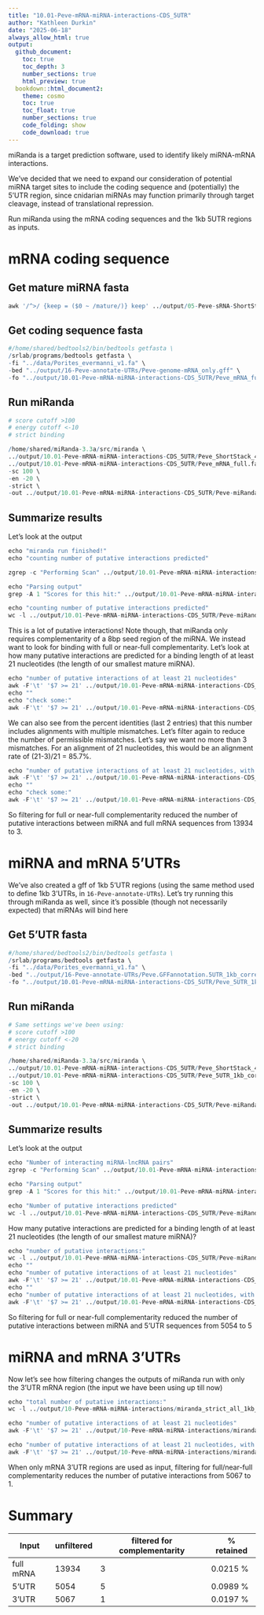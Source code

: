 ```yaml
---
title: "10.01-Peve-mRNA-miRNA-interactions-CDS_5UTR"
author: "Kathleen Durkin"
date: "2025-06-18"
always_allow_html: true
output: 
  github_document:
    toc: true
    toc_depth: 3
    number_sections: true
    html_preview: true 
  bookdown::html_document2:
    theme: cosmo
    toc: true
    toc_float: true
    number_sections: true
    code_folding: show
    code_download: true
---
```


miRanda is a target prediction software, used to identify likely miRNA-mRNA interactions.

We've decided that we need to expand our consideration of potential miRNA target sites to include the coding sequence and (potentially) the 5'UTR region, since cnidarian miRNAs may function primarily through target cleavage, instead of translational repression.

Run miRanda using the mRNA coding sequences and the 1kb 5UTR regions as inputs.

# mRNA coding sequence

## Get mature miRNA fasta

```r
awk '/^>/ {keep = ($0 ~ /mature/)} keep' ../output/05-Peve-sRNA-ShortStack_4.1.0/ShortStack_out/mir.fasta > ../output/10.01-Peve-mRNA-miRNA-interactions-CDS_5UTR/Peve_ShortStack_4.1.0_mature.fasta
```


## Get coding sequence fasta

```r

#/home/shared/bedtools2/bin/bedtools getfasta \
/srlab/programs/bedtools getfasta \
-fi "../data/Porites_evermanni_v1.fa" \
-bed "../output/16-Peve-annotate-UTRs/Peve-genome-mRNA_only.gff" \
-fo "../output/10.01-Peve-mRNA-miRNA-interactions-CDS_5UTR/Peve_mRNA_full.fa"
```

## Run miRanda

```r

# score cutoff >100
# energy cutoff <-10
# strict binding

/home/shared/miRanda-3.3a/src/miranda \
../output/10.01-Peve-mRNA-miRNA-interactions-CDS_5UTR/Peve_ShortStack_4.1.0_mature.fasta \
../output/10.01-Peve-mRNA-miRNA-interactions-CDS_5UTR/Peve_mRNA_full.fa \
-sc 100 \
-en -20 \
-strict \
-out ../output/10.01-Peve-mRNA-miRNA-interactions-CDS_5UTR/Peve-miRanda-mRNA_full-strict_all.tab
```

## Summarize results

Let's look at the output

```r

echo "miranda run finished!"
echo "counting number of putative interactions predicted"

zgrep -c "Performing Scan" ../output/10.01-Peve-mRNA-miRNA-interactions-CDS_5UTR/Peve-miRanda-mRNA_full-strict_all.tab

echo "Parsing output"
grep -A 1 "Scores for this hit:" ../output/10.01-Peve-mRNA-miRNA-interactions-CDS_5UTR/Peve-miRanda-mRNA_full-strict_all.tab | sort | grep '>' > ../output/10.01-Peve-mRNA-miRNA-interactions-CDS_5UTR/Peve-miRanda-mRNA_full-strict-parsed.txt

echo "counting number of putative interactions predicted"
wc -l ../output/10.01-Peve-mRNA-miRNA-interactions-CDS_5UTR/Peve-miRanda-mRNA_full-strict-parsed.txt

```

This is a lot of putative interactions! Note though, that miRanda only requires complementarity of a 8bp seed region of the miRNA. We instead want to look for binding with full or near-full complementarity. Let's look at how many putative interactions are predicted for a binding length of at least 21 nucleotides (the length of our smallest mature miRNA).

```r
echo "number of putative interactions of at least 21 nucleotides"
awk -F'\t' '$7 >= 21' ../output/10.01-Peve-mRNA-miRNA-interactions-CDS_5UTR/Peve-miRanda-mRNA_full-strict-parsed.txt | wc -l
echo ""
echo "check some:"
awk -F'\t' '$7 >= 21' ../output/10.01-Peve-mRNA-miRNA-interactions-CDS_5UTR/Peve-miRanda-mRNA_full-strict-parsed.txt | head -5
```

We can also see from the percent identities (last 2 entries) that this number includes alignments with multiple mismatches. Let's filter again to reduce the number of permissible mismatches. Let's say we want no more than 3 mismatches. For an alignment of 21 nucleotides, this would be an alignment rate of (21-3)/21 = 85.7%.

```r
echo "number of putative interactions of at least 21 nucleotides, with at most 3 mismatches"
awk -F'\t' '$7 >= 21' ../output/10.01-Peve-mRNA-miRNA-interactions-CDS_5UTR/Peve-miRanda-mRNA_full-strict-parsed.txt | awk -F'\t' '$8 >= 85' | wc -l
echo ""
echo "check some:"
awk -F'\t' '$7 >= 21' ../output/10.01-Peve-mRNA-miRNA-interactions-CDS_5UTR/Peve-miRanda-mRNA_full-strict-parsed.txt | awk -F'\t' '$8 >= 85' | head -5
```

So filtering for full or near-full complementarity reduced the number of putative interactions between miRNA and full mRNA sequences from 13934 to 3.

# miRNA and mRNA 5'UTRs

We've also created a gff of 1kb 5'UTR regions (using the same method used to define 1kb 3'UTRs, in `16-Peve-annotate-UTRs`). Let's try running this through miRanda as well, since it's possible (though not necessarily expected) that miRNAs will bind here

## Get 5'UTR fasta

```r
#/home/shared/bedtools2/bin/bedtools getfasta \
/srlab/programs/bedtools getfasta \
-fi "../data/Porites_evermanni_v1.fa" \
-bed "../output/16-Peve-annotate-UTRs/Peve.GFFannotation.5UTR_1kb_corrected.gff" \
-fo "../output/10.01-Peve-mRNA-miRNA-interactions-CDS_5UTR/Peve_5UTR_1kb_corrected.fa"

```

## Run miRanda

```r

# Same settings we've been using: 
# score cutoff >100
# energy cutoff <-20
# strict binding

/home/shared/miRanda-3.3a/src/miranda \
../output/10.01-Peve-mRNA-miRNA-interactions-CDS_5UTR/Peve_ShortStack_4.1.0_mature.fasta \
../output/10.01-Peve-mRNA-miRNA-interactions-CDS_5UTR/Peve_5UTR_1kb_corrected.fa \
-sc 100 \
-en -20 \
-strict \
-out ../output/10.01-Peve-mRNA-miRNA-interactions-CDS_5UTR/Peve-miRanda-5UTR_1kb-strict_all.tab
```

## Summarize results

Let's look at the output

```r

echo "Number of interacting miRNA-lncRNA pairs"
zgrep -c "Performing Scan" ../output/10.01-Peve-mRNA-miRNA-interactions-CDS_5UTR/Peve-miRanda-5UTR_1kb-strict_all.tab

echo "Parsing output"
grep -A 1 "Scores for this hit:" ../output/10.01-Peve-mRNA-miRNA-interactions-CDS_5UTR/Peve-miRanda-5UTR_1kb-strict_all.tab | sort | grep '>' > ../output/10.01-Peve-mRNA-miRNA-interactions-CDS_5UTR/Peve-miRanda-5UTR_1kb-strict-parsed.txt

echo "Number of putative interactions predicted"
wc -l ../output/10.01-Peve-mRNA-miRNA-interactions-CDS_5UTR/Peve-miRanda-5UTR_1kb-strict-parsed.txt

```

How many putative interactions are predicted for a binding length of at least 21 nucleotides (the length of our smallest mature miRNA)?

```r
echo "number of putative interactions:"
wc -l ../output/10.01-Peve-mRNA-miRNA-interactions-CDS_5UTR/Peve-miRanda-5UTR_1kb-strict-parsed.txt
echo ""
echo "number of putative interactions of at least 21 nucleotides"
awk -F'\t' '$7 >= 21' ../output/10.01-Peve-mRNA-miRNA-interactions-CDS_5UTR/Peve-miRanda-5UTR_1kb-strict-parsed.txt | wc -l
echo ""
echo "number of putative interactions of at least 21 nucleotides, with at most 3 mismatches"
awk -F'\t' '$7 >= 21' ../output/10.01-Peve-mRNA-miRNA-interactions-CDS_5UTR/Peve-miRanda-5UTR_1kb-strict-parsed.txt | awk -F'\t' '$8 >= 85' | wc -l
```

So filtering for full or near-full complementarity reduced the number of putative interactions between miRNA and 5'UTR sequences from 5054 to 5

# miRNA and mRNA 3'UTRs

Now let's see how filtering changes the outputs of miRanda run with only the 3'UTR mRNA region (the input we have been using up till now)

```r
echo "total number of putative interactions:"
wc -l ../output/10-Peve-mRNA-miRNA-interactions/miranda_strict_all_1kb_parsed_peve_updated.txt

echo "number of putative interactions of at least 21 nucleotides"
awk -F'\t' '$7 >= 21' ../output/10-Peve-mRNA-miRNA-interactions/miranda_strict_all_1kb_parsed_peve_updated.txt | wc -l

echo "number of putative interactions of at least 21 nucleotides, with at most 3 mismatches"
awk -F'\t' '$7 >= 21' ../output/10-Peve-mRNA-miRNA-interactions/miranda_strict_all_1kb_parsed_peve_updated.txt | awk -F'\t' '$8 >= 85' | wc -l
```

When only mRNA 3'UTR regions are used as input, filtering for full/near-full complementarity reduces the number of putative interactions from 5067 to 1.

# Summary

| Input     | unfiltered | filtered for complementarity | \% retained |
|-----------|------------|------------------------------|-------------|
| full mRNA | 13934      | 3                            | 0.0215 %    |
| 5'UTR     | 5054       | 5                            | 0.0989 %    |
| 3'UTR     | 5067       | 1                            | 0.0197 %    |

